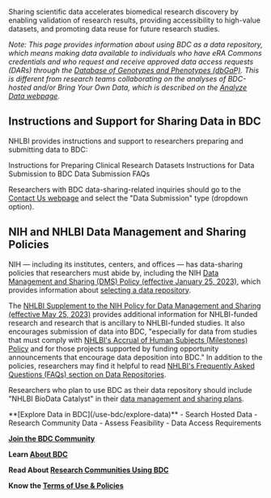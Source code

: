 
<PageContent title="Share Data" maxWidth="1000px">

Sharing scientific data accelerates biomedical research discovery by enabling validation of research results, providing accessibility to high-value datasets, and promoting data reuse for future research studies. 

_Note: This page provides information about using BDC as a data repository, which means making data available to individuals who have eRA Commons credentials and who request and receive approved data access requests (DARs) through the [Database of Genotypes and Phenotypes (dbGaP)](https://www.ncbi.nlm.nih.gov/gap/). This is different from research teams collaborating on the analyses of BDC-hosted and/or Bring Your Own Data, which is described on the [Analyze Data webpage](/use-bdc/analyze-data)._

## Instructions and Support for Sharing Data in BDC

NHLBI provides instructions and support to researchers preparing and submitting data to BDC:

<ButtonContainer>
  <ButtonLink href="https://www.nhlbi.nih.gov/grants-and-training/policies-and-guidelines/guidelines-for-preparing-clinical-study-data-sets-for-submission-to-the-nhlbi-data-repository" className="GTM-button" id="data-preparation">
    Instructions for Preparing Clinical Research Datasets
  </ButtonLink>
  <ButtonLink href="https://bdcatalyst.gitbook.io/biodata-catalyst-documentation/data-management/data-submission-instructions" className="GTM-button" id="data-submission">
    Instructions for Data Submission to BDC
  </ButtonLink>
  <ButtonLink href="https://bdcatalyst.gitbook.io/biodata-catalyst-documentation/data-management/data-submission-instructions/data-submission-faqs" className="GTM-button" id="data-submission-faqs">
    Data Submission FAQs
  </ButtonLink>
</ButtonContainer>

Researchers with BDC data-sharing-related inquiries should go to the [Contact Us webpage](/help-and-support/contact-us) and select the "Data Submission" type (dropdown option).

## NIH and NHLBI Data Management and Sharing Policies

NIH &mdash; including its institutes, centers, and offices &mdash; has data-sharing policies that researchers must abide by, including the NIH [Data Management and Sharing (DMS) Policy (effective January 25, 2023)](https://sharing.nih.gov/data-management-and-sharing-policy/about-data-management-and-sharing-policies/data-management-and-sharing-policy-overview#after), which provides information about [selecting a data repository](https://sharing.nih.gov/data-management-and-sharing-policy/sharing-scientific-data/selecting-a-data-repository). 

The [NHLBI Supplement to the NIH Policy for Data Management and Sharing (effective May 25, 2023)](https://www.nhlbi.nih.gov/grants-and-training/policies-and-guidelines/nhlbi-policy-for-data-sharing) provides additional information for NHLBI-funded research and research that is ancillary to NHLBI-funded studies. It also encourages submission of data into BDC, "especially for data from studies that must comply with [NHLBI's Accrual of Human Subjects (Milestones) Policy](https://www.nhlbi.nih.gov/grants-and-training/policies-and-guidelines/accrual-of-human-subjects-milestones-policy) and for those projects supported by funding opportunity announcements that encourage data deposition into BDC." In addition to the policies, researchers may find it helpful to read [NHLBI's Frequently Asked Questions (FAQs) section on Data Repositories](https://www.nhlbi.nih.gov/grants-and-training/data-sharing-policy-faq-data-repositories).

Researchers who plan to use BDC as their data repository should include "NHLBI BioData Catalyst" in their [data management and sharing plans](https://sharing.nih.gov/data-management-and-sharing-policy/planning-and-budgeting-for-data-management-and-sharing/writing-a-data-management-and-sharing-plan#after).


<NextStepsCard>
  **[Explore Data in BDC](/use-bdc/explore-data)**
  - Search Hosted Data
  - Research Community Data
  - Assess Feasibility
  - Data Access Requirements

  **[Join the BDC Community](/join-bdc)**

  **Learn [About BDC](/about/overview)**

  **Read About [Research Communities Using BDC](/about/research-communities)**

  **Know the [Terms of Use & Policies](/user-resources/terms-of-use)**
</NextStepsCard>

</PageContent>
